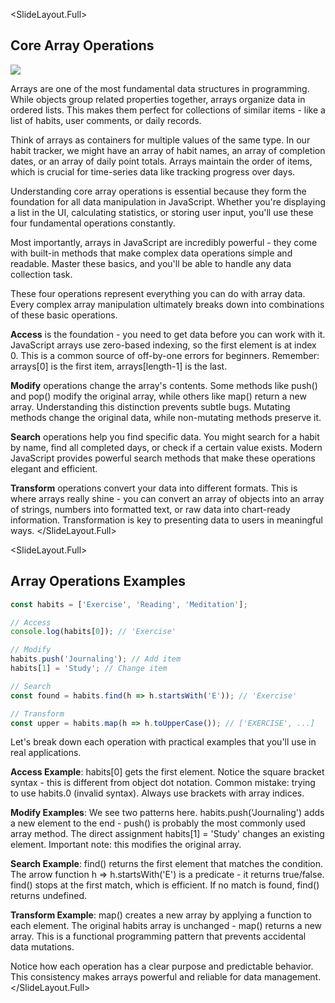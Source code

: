 
<SlideLayout.Full>
## Core Array Operations

<Image height="calc(100% - 7rem)" src="https://ctp-presentation-media.s3.us-east-2.amazonaws.com/Array+Processing+Pattern+-+visual+selection+(3).svg" />
<Notes>

Arrays are one of the most fundamental data structures in programming. While objects group related properties together, arrays organize data in ordered lists. This makes them perfect for collections of similar items - like a list of habits, user comments, or daily records.

Think of arrays as containers for multiple values of the same type. In our habit tracker, we might have an array of habit names, an array of completion dates, or an array of daily point totals. Arrays maintain the order of items, which is crucial for time-series data like tracking progress over days.

Understanding core array operations is essential because they form the foundation for all data manipulation in JavaScript. Whether you're displaying a list in the UI, calculating statistics, or storing user input, you'll use these four fundamental operations constantly.

Most importantly, arrays in JavaScript are incredibly powerful - they come with built-in methods that make complex data operations simple and readable. Master these basics, and you'll be able to handle any data collection task.

These four operations represent everything you can do with array data. Every complex array manipulation ultimately breaks down into combinations of these basic operations.

**Access** is the foundation - you need to get data before you can work with it. JavaScript arrays use zero-based indexing, so the first element is at index 0. This is a common source of off-by-one errors for beginners. Remember: arrays[0] is the first item, arrays[length-1] is the last.

**Modify** operations change the array's contents. Some methods like push() and pop() modify the original array, while others like map() return a new array. Understanding this distinction prevents subtle bugs. Mutating methods change the original data, while non-mutating methods preserve it.

**Search** operations help you find specific data. You might search for a habit by name, find all completed days, or check if a certain value exists. Modern JavaScript provides powerful search methods that make these operations elegant and efficient.

**Transform** operations convert your data into different formats. This is where arrays really shine - you can convert an array of objects into an array of strings, numbers into formatted text, or raw data into chart-ready information. Transformation is key to presenting data to users in meaningful ways.
</Notes>
</SlideLayout.Full>

<SlideLayout.Full>
## Array Operations Examples

```javascript
const habits = ['Exercise', 'Reading', 'Meditation'];

// Access
console.log(habits[0]); // 'Exercise'

// Modify  
habits.push('Journaling'); // Add item
habits[1] = 'Study'; // Change item

// Search
const found = habits.find(h => h.startsWith('E')); // 'Exercise'

// Transform
const upper = habits.map(h => h.toUpperCase()); // ['EXERCISE', ...]
```
<Notes>
Let's break down each operation with practical examples that you'll use in real applications.

**Access Example**: habits[0] gets the first element. Notice the square bracket syntax - this is different from object dot notation. Common mistake: trying to use habits.0 (invalid syntax). Always use brackets with array indices.

**Modify Examples**: We see two patterns here. habits.push('Journaling') adds a new element to the end - push() is probably the most commonly used array method. The direct assignment habits[1] = 'Study' changes an existing element. Important note: this modifies the original array.

**Search Example**: find() returns the first element that matches the condition. The arrow function h => h.startsWith('E') is a predicate - it returns true/false. find() stops at the first match, which is efficient. If no match is found, find() returns undefined.

**Transform Example**: map() creates a new array by applying a function to each element. The original habits array is unchanged - map() returns a new array. This is a functional programming pattern that prevents accidental data mutations.

Notice how each operation has a clear purpose and predictable behavior. This consistency makes arrays powerful and reliable for data management.
</Notes>
</SlideLayout.Full>